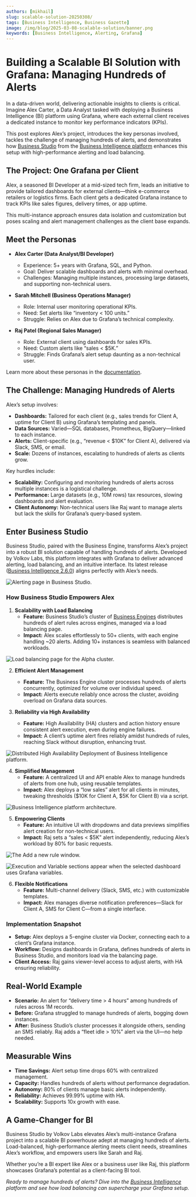 ```yaml
---
authors: [mikhail]
slug: scalable-solution-20250308/
tags: [Business Intelligence, Business Gazette]
image: /img/blog/2025-03-08-scalable-solution/banner.png
keywords: [Business Intelligence, Alerting, Grafana]
---
```



# Building a Scalable BI Solution with Grafana: Managing Hundreds of Alerts

In a data-driven world, delivering actionable insights to clients is critical. Imagine Alex Carter, a Data Analyst tasked with deploying a Business Intelligence (BI) platform using Grafana, where each external client receives a dedicated instance to monitor key performance indicators (KPIs).

This post explores Alex’s project, introduces the key personas involved, tackles the challenge of managing hundreds of alerts, and demonstrates how [Business Studio](/big/studio/) from the [Business Intelligence platform](/big/) enhances this setup with high-performance alerting and load balancing.

<Youtube
  id="aOFfKYsZ9XM"
  title="Building a Scalable BI Solution with Grafana: Managing Hundreds of Alerts."
/>

## The Project: One Grafana per Client

Alex, a seasoned BI Developer at a mid-sized tech firm, leads an initiative to provide tailored dashboards for external clients—think e-commerce retailers or logistics firms. Each client gets a dedicated Grafana instance to track KPIs like sales figures, delivery times, or app uptime.

This multi-instance approach ensures data isolation and customization but poses scaling and alert management challenges as the client base expands.

## Meet the Personas

- **Alex Carter (Data Analyst/BI Developer)**

  - Experience: 5+ years with Grafana, SQL, and Python.
  - Goal: Deliver scalable dashboards and alerts with minimal overhead.
  - Challenges: Managing multiple instances, processing large datasets, and supporting non-technical users.

- **Sarah Mitchell (Business Operations Manager)**

  - Role: Internal user monitoring operational KPIs.
  - Need: Set alerts like “inventory < 100 units.”
  - Struggle: Relies on Alex due to Grafana’s technical complexity.

- **Raj Patel (Regional Sales Manager)**
  - Role: External client using dashboards for sales KPIs.
  - Need: Custom alerts like “sales < $5K.”
  - Struggle: Finds Grafana’s alert setup daunting as a non-technical user.

Learn more about these personas in the [documentation](/big/personas/).

## The Challenge: Managing Hundreds of Alerts

Alex’s setup involves:

- **Dashboards:** Tailored for each client (e.g., sales trends for Client A, uptime for Client B) using Grafana’s templating and panels.
- **Data Sources:** Varied—SQL databases, Prometheus, BigQuery—linked to each instance.
- **Alerts:** Client-specific (e.g., “revenue < $10K” for Client A), delivered via Slack, SMS, or email.
- **Scale:** Dozens of instances, escalating to hundreds of alerts as clients grow.

Key hurdles include:

- **Scalability:** Configuring and monitoring hundreds of alerts across multiple instances is a logistical challenge.
- **Performance:** Large datasets (e.g., 10M rows) tax resources, slowing dashboards and alert evaluation.
- **Client Autonomy:** Non-technical users like Raj want to manage alerts but lack the skills for Grafana’s query-based system.

## Enter Business Studio

Business Studio, paired with the Business Engine, transforms Alex’s project into a robust BI solution capable of handling hundreds of alerts. Developed by Volkov Labs, this platform integrates with Grafana to deliver advanced alerting, load balancing, and an intuitive interface. Its latest release ([Business Intelligence 2.6.0](/big/release/)) aligns perfectly with Alex’s needs.

<Image
  title="Alerting page in Business Studio."
  src="/img/blog/2025-03-02-big-2.6.0/page-alerting.png"
/>

### How Business Studio Empowers Alex

1. **Scalability with Load Balancing**
   - **Feature:** Business Studio’s cluster of [Business Engines](/big/studio/manage-business-engines/) distributes hundreds of alert rules across engines, managed via a load balancing page.
   - **Impact:** Alex scales effortlessly to 50+ clients, with each engine handling ~20 alerts. Adding 10+ instances is seamless with balanced workloads.

<Image
  title="Load balancing page for the Alpha cluster."
  src="/img/blog/2025-02-14-big-2.5.0/cluster-lb.png"
/>

2. **Efficient Alert Management**

   - **Feature:** The Business Engine cluster processes hundreds of alerts concurrently, optimized for volume over individual speed.
   - **Impact:** Alerts execute reliably once across the cluster, avoiding overload on Grafana data sources.

3. **Reliability via High Availability**
   - **Feature:** High Availability (HA) clusters and action history ensure consistent alert execution, even during engine failures.
   - **Impact:** A client’s uptime alert fires reliably amidst hundreds of rules, reaching Slack without disruption, enhancing trust.

<Image
  title="Distributed High Availability Deployment of Business Intelligence platform."
  src="/img/big/high-availability/overview.png"
/>

4. **Simplified Management**
   - **Feature:** A centralized UI and API enable Alex to manage hundreds of alerts from one hub, using reusable templates.
   - **Impact:** Alex deploys a “low sales” alert for all clients in minutes, tweaking thresholds ($10K for Client A, $5K for Client B) via a script.

<Image
  title="Business Intelligence platform architecture."
  src="/img/big/platform.png"
/>

5. **Empowering Clients**
   - **Feature:** An intuitive UI with dropdowns and data previews simplifies alert creation for non-technical users.
   - **Impact:** Raj sets a “sales < $5K” alert independently, reducing Alex’s workload by 80% for basic requests.

<Image
  title="The Add a new rule window."
  src="/img/big/business-alerting/new-rule.png"
/>

<Image
  title="Execution and Variable sections appear when the selected dashboard uses Grafana variables."
  src="/img/big/business-alerting/exec.png"
/>

6. **Flexible Notifications**
   - **Feature:** Multi-channel delivery (Slack, SMS, etc.) with customizable templates.
   - **Impact:** Alex manages diverse notification preferences—Slack for Client A, SMS for Client C—from a single interface.

### Implementation Snapshot

- **Setup:** Alex deploys a 5-engine cluster via Docker, connecting each to a client’s Grafana instance.
- **Workflow:** Designs dashboards in Grafana, defines hundreds of alerts in Business Studio, and monitors load via the balancing page.
- **Client Access:** Raj gains viewer-level access to adjust alerts, with HA ensuring reliability.

## Real-World Example

- **Scenario:** An alert for “delivery time > 4 hours” among hundreds of rules across 1M records.
- **Before:** Grafana struggled to manage hundreds of alerts, bogging down instances.
- **After:** Business Studio’s cluster processes it alongside others, sending an SMS reliably. Raj adds a “fleet idle > 10%” alert via the UI—no help needed.

## Measurable Wins

- **Time Savings:** Alert setup time drops 60% with centralized management.
- **Capacity:** Handles hundreds of alerts without performance degradation.
- **Autonomy:** 80% of clients manage basic alerts independently.
- **Reliability:** Achieves 99.99% uptime with HA.
- **Scalability:** Supports 10x growth with ease.

## A Game-Changer for BI

Business Studio by Volkov Labs elevates Alex’s multi-instance Grafana project into a scalable BI powerhouse adept at managing hundreds of alerts. Load-balanced, high-performance alerting meets client needs, streamlines Alex’s workflow, and empowers users like Sarah and Raj.

Whether you’re a BI expert like Alex or a business user like Raj, this platform showcases Grafana’s potential as a client-facing BI tool.

_Ready to manage hundreds of alerts? Dive into the [Business Intelligence](/big/) platform and see how load balancing can supercharge your Grafana setup._

<Feedback />
